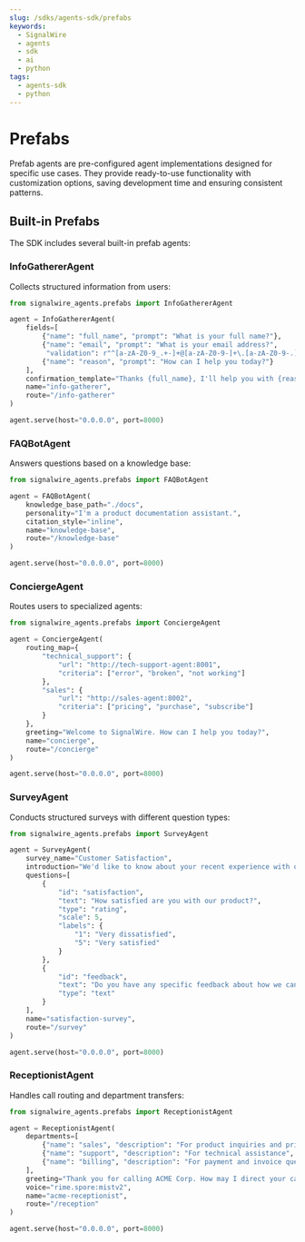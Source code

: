 ```yaml
---
slug: /sdks/agents-sdk/prefabs
keywords:
  - SignalWire
  - agents
  - sdk
  - ai
  - python
tags:
  - agents-sdk
  - python
---
```


# Prefabs

Prefab agents are pre-configured agent implementations designed for specific use cases. They provide ready-to-use functionality with customization options, saving development time and ensuring consistent patterns.

## Built-in Prefabs

The SDK includes several built-in prefab agents:

### InfoGathererAgent

Collects structured information from users:

```python
from signalwire_agents.prefabs import InfoGathererAgent

agent = InfoGathererAgent(
    fields=[
        {"name": "full_name", "prompt": "What is your full name?"},
        {"name": "email", "prompt": "What is your email address?", 
         "validation": r"^[a-zA-Z0-9_.+-]+@[a-zA-Z0-9-]+\.[a-zA-Z0-9-.]+$"},
        {"name": "reason", "prompt": "How can I help you today?"}
    ],
    confirmation_template="Thanks {full_name}, I'll help you with {reason}. I'll send a confirmation to {email}.",
    name="info-gatherer",
    route="/info-gatherer"
)

agent.serve(host="0.0.0.0", port=8000)
```

### FAQBotAgent

Answers questions based on a knowledge base:

```python
from signalwire_agents.prefabs import FAQBotAgent

agent = FAQBotAgent(
    knowledge_base_path="./docs",
    personality="I'm a product documentation assistant.",
    citation_style="inline",
    name="knowledge-base",
    route="/knowledge-base"
)

agent.serve(host="0.0.0.0", port=8000)
```

### ConciergeAgent

Routes users to specialized agents:

```python
from signalwire_agents.prefabs import ConciergeAgent

agent = ConciergeAgent(
    routing_map={
        "technical_support": {
            "url": "http://tech-support-agent:8001",
            "criteria": ["error", "broken", "not working"]
        },
        "sales": {
            "url": "http://sales-agent:8002",
            "criteria": ["pricing", "purchase", "subscribe"]
        }
    },
    greeting="Welcome to SignalWire. How can I help you today?",
    name="concierge",
    route="/concierge"
)

agent.serve(host="0.0.0.0", port=8000)
```

### SurveyAgent

Conducts structured surveys with different question types:

```python
from signalwire_agents.prefabs import SurveyAgent

agent = SurveyAgent(
    survey_name="Customer Satisfaction",
    introduction="We'd like to know about your recent experience with our product.",
    questions=[
        {
            "id": "satisfaction",
            "text": "How satisfied are you with our product?",
            "type": "rating",
            "scale": 5,
            "labels": {
                "1": "Very dissatisfied",
                "5": "Very satisfied"
            }
        },
        {
            "id": "feedback",
            "text": "Do you have any specific feedback about how we can improve?",
            "type": "text"
        }
    ],
    name="satisfaction-survey",
    route="/survey"
)

agent.serve(host="0.0.0.0", port=8000)
```

### ReceptionistAgent

Handles call routing and department transfers:

```python
from signalwire_agents.prefabs import ReceptionistAgent

agent = ReceptionistAgent(
    departments=[
        {"name": "sales", "description": "For product inquiries and pricing", "number": "+15551235555"},
        {"name": "support", "description": "For technical assistance", "number": "+15551236666"},
        {"name": "billing", "description": "For payment and invoice questions", "number": "+15551237777"}
    ],
    greeting="Thank you for calling ACME Corp. How may I direct your call?",
    voice="rime.spore:mistv2",
    name="acme-receptionist",
    route="/reception"
)

agent.serve(host="0.0.0.0", port=8000)
```
